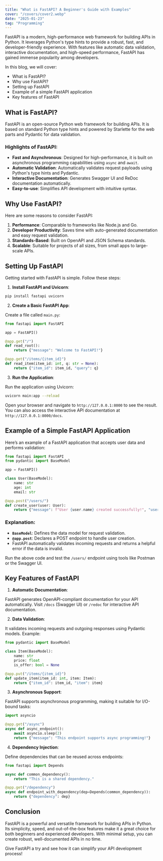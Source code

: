 ```yaml
---
title: "What is FastAPI? A Beginner's Guide with Examples"
cover: "/covers/cover2.webp"
date: "2025-01-23"
tag: "Programming"
---
```


FastAPI is a modern, high-performance web framework for building APIs in Python. It leverages Python's type hints to provide a robust, fast, and developer-friendly experience. With features like automatic data validation, interactive documentation, and high-speed performance, FastAPI has gained immense popularity among developers.

In this blog, we will cover:

- What is FastAPI?
- Why use FastAPI?
- Setting up FastAPI
- Example of a simple FastAPI application
- Key features of FastAPI

## What is FastAPI?

FastAPI is an open-source Python web framework for building APIs. It is based on standard Python type hints and powered by Starlette for the web parts and Pydantic for data validation.

### Highlights of FastAPI:

- **Fast and Asynchronous**: Designed for high-performance, it is built on asynchronous programming capabilities using `async` and `await`.
- **Automatic Validation**: Automatically validates request payloads using Python's type hints and Pydantic.
- **Interactive Documentation**: Generates Swagger UI and ReDoc documentation automatically.
- **Easy-to-use**: Simplifies API development with intuitive syntax.

## Why Use FastAPI?

Here are some reasons to consider FastAPI:

1. **Performance**: Comparable to frameworks like Node.js and Go.
2. **Developer Productivity**: Saves time with auto-generated documentation and easy request validation.
3. **Standards-Based**: Built on OpenAPI and JSON Schema standards.
4. **Scalable**: Suitable for projects of all sizes, from small apps to large-scale APIs.

## Setting Up FastAPI

Getting started with FastAPI is simple. Follow these steps:

1. **Install FastAPI and Uvicorn**:

```bash
pip install fastapi uvicorn
```

2. **Create a Basic FastAPI App**:

Create a file called `main.py`:

```python
from fastapi import FastAPI

app = FastAPI()

@app.get("/")
def read_root():
    return {"message": "Welcome to FastAPI!"}

@app.get("/items/{item_id}")
def read_item(item_id: int, q: str = None):
    return {"item_id": item_id, "query": q}
```

3. **Run the Application**:

Run the application using Uvicorn:

```bash
uvicorn main:app --reload
```

Open your browser and navigate to `http://127.0.0.1:8000` to see the result. You can also access the interactive API documentation at `http://127.0.0.1:8000/docs`.

## Example of a Simple FastAPI Application

Here’s an example of a FastAPI application that accepts user data and performs validation:

```python
from fastapi import FastAPI
from pydantic import BaseModel

app = FastAPI()

class User(BaseModel):
    name: str
    age: int
    email: str

@app.post("/users/")
def create_user(user: User):
    return {"message": f"User {user.name} created successfully!", "user": user}
```

### Explanation:

- **`BaseModel`**: Defines the data model for request validation.
- **`@app.post`**: Declares a POST endpoint to handle user creation.
- FastAPI automatically validates incoming requests and returns a helpful error if the data is invalid.

Run the above code and test the `/users/` endpoint using tools like Postman or the Swagger UI.

## Key Features of FastAPI

1. **Automatic Documentation**:

FastAPI generates OpenAPI-compliant documentation for your API automatically. Visit `/docs` (Swagger UI) or `/redoc` for interactive API documentation.

2. **Data Validation**:

It validates incoming requests and outgoing responses using Pydantic models. Example:

```python
from pydantic import BaseModel

class Item(BaseModel):
    name: str
    price: float
    is_offer: bool = None

@app.put("/items/{item_id}")
def update_item(item_id: int, item: Item):
    return {"item_id": item_id, "item": item}
```

3. **Asynchronous Support**:

FastAPI supports asynchronous programming, making it suitable for I/O-bound tasks:

```python
import asyncio

@app.get("/async")
async def async_endpoint():
    await asyncio.sleep(2)
    return {"message": "This endpoint supports async programming!"}
```

4. **Dependency Injection**:

Define dependencies that can be reused across endpoints:

```python
from fastapi import Depends

async def common_dependency():
    return "This is a shared dependency."

@app.get("/dependency")
async def endpoint_with_dependency(dep=Depends(common_dependency)):
    return {"dependency": dep}
```

## Conclusion

FastAPI is a powerful and versatile framework for building APIs in Python. Its simplicity, speed, and out-of-the-box features make it a great choice for both beginners and experienced developers. With minimal setup, you can create robust, well-documented APIs in no time.

Give FastAPI a try and see how it can simplify your API development process!